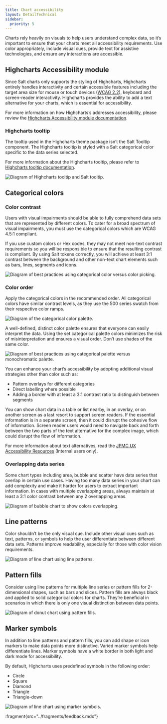 ```yaml
---
title: Chart accessibility
layout: DetailTechnical
sidebar:
  priority: 5
---
```


Charts rely heavily on visuals to help users understand complex data, so it’s important to ensure that your charts meet all accessibility requirements. Use color appropriately, include visual cues, provide text for assistive technologies, and ensure any interactions are accessible.

## Highcharts Accessibility module

Since Salt charts only supports the styling of Highcharts, Highcharts entirely handles interactivity and certain accessible features including the target area size for mouse or touch devices ([WCAG 2.2](https://www.w3.org/TR/WCAG22/)), keyboard and screen-reader interactivity. Highcharts provides the ability to add a text alternative for your charts, which is essential for accessibility.

For more information on how Highcharts’s addresses accessibility, please review the [Highcharts Accessibility module documentation](https://www.highcharts.com/docs/accessibility/accessibility-module).

### Highcharts tooltip

The tooltip used in the Highcharts theme package isn’t the Salt Tooltip component. The Highcharts tooltip is styled with a Salt categorical color specific to the data series selected.

For more information about the Highcharts tooltip, please refer to [Highcharts tooltip documentation](https://www.highcharts.com/docs/chart-concepts/tooltip).

<Image
  src="/img/foundations/dataviz-tooltip.png"
  alt="Diagram of Highcharts tooltip and Salt tooltip."
/>

## Categorical colors

### Color contrast

Users with visual impairments should be able to fully comprehend data sets that are represented by different colors. To cater for a broad spectrum of visual impairments, you must use the categorical colors which are WCAG 4.5:1 compliant.

If you use custom colors or Hex codes, they may not meet non-text contrast requirements so you will be responsible to ensure that the resulting contrast is compliant. By using Salt tokens correctly, you will achieve at least 3:1 contrast between the background and other non-text chart elements such as bars, lines, segments and icons.

<Image
  src="/img/foundations/dataviz-hex.png"
  alt="Diagram of best practices using categorical color versus color picking."
/>

### Color order

Apply the categorical colors in the recommended order. All categorical colors have similar contrast levels, as they use the 500 series swatch from their respective color ramps.

<Image
  src="/img/foundations/dataviz-color-order.png"
  alt="Diagram of the categorical color palette."
/>

A well-defined, distinct color palette ensures that everyone can easily interpret the data. Using the set categorical palette colors minimizes the risk of misinterpretation and ensures a visual order. Don’t use shades of the same color.

<Image
  src="/img/foundations/dataviz-monochromatic.png"
  alt="Diagram of best practices using categorical palette versus monochromatic palette."
/>

You can enhance your chart’s accessibility by adopting additional visual strategies other than color such as:

- Pattern overlays for different categories
- Direct labelling where possible
- Adding a border with at least a 3:1 contrast ratio to distinguish between segments

You can show chart data in a table or list nearby, in an overlay, or on another screen as a last resort to support screen readers. If the essential information is in a separate screen, then it could disrupt the cohesive flow of information. Screen reader users would need to navigate back and forth between the two parts of the text alternative for the complex image, which could disrupt the flow of information.

For more information about text alternatives, read the [JPMC UX Accessibility Resources](https://confluence.prod.aws.jpmchase.net/confluence/spaces/CIGECA/pages/3925555873/Text+Alternatives#TextAlternatives-Compleximages) (Internal users only).

### Overlapping data series

Some chart types including area, bubble and scatter have data series that overlap in certain use cases. Having too many data series in your chart can add complexity and make it harder for users to extract important information. In cases with multiple overlapping areas, always maintain at least a 3:1 color contrast between any 2 overlapping areas.

<Image
  src="/img/foundations/dataviz-overlapping-data.png"
  alt="Diagram of bubble chart to show colors overlapping."
/>

## Line patterns

Color shouldn’t be the only visual cue. Include other visual cues such as text, patterns, or symbols to help the user differentiate between different data sets. Patterns improve readability, especially for those with color vision requirements.

<Image
  src="/img/foundations/dataviz-line-patterns2.png"
  alt="Diagram of line chart using line patterns."
/>

## Pattern fills

Consider using line patterns for multiple line series or pattern fills for 2-dimensional shapes, such as bars and slices. Pattern fills are always black and applied to solid categorical colors for charts. They’re beneficial in scenarios in which there is only one visual distinction between data points.

<Image
  src="/img/foundations/dataviz-pattern-fills2.png"
  alt="Diagram of donut chart using pattern fills."
/>

## Marker symbols

In addition to line patterns and pattern fills, you can add shape or icon markers to make data points more distinctive. Varied marker symbols help differentiate lines. Marker symbols have a white border in both light and dark mode for accessibility.

By default, Highcharts uses predefined symbols in the following order:

- Circle
- Square
- Diamond
- Triangle
- Triangle-down

<Image
  src="/img/foundations/dataviz-markers.png"
  alt="Diagram of line chart using marker symbols."
/>

:fragment{src="../fragments/feedback.mdx"}
